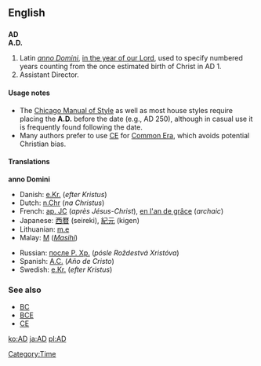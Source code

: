 ==English==
==={{initialism}}===
'''AD'''<BR>
'''A.D.'''

# Latin ''[[anno Domini]]'', [[in the year of our Lord]], used to specify numbered years counting from the once estimated birth of Christ in AD 1.
# Assistant Director.

====Usage notes====
* The [[w:Chicago Manual of Style|Chicago Manual of Style]] as well as most house styles require placing the '''A.D.''' before the date (e.g., AD 250), although in casual use it is frequently found following the date.
*Many authors prefer to use [[CE]] for [[Common Era]], which avoids potential Christian bias.

====Translations====
'''anno Domini'''
{{top}}
*Danish: [[e.Kr.]] (''efter Kristus'')
*Dutch: [[n.Chr]] (''na Christus'')
*French: [[ap. JC]] (''après Jésus-Christ''), [[en l'an de grâce]] (''archaic'')
*Japanese: [[西暦]] (seireki), [[紀元]] (kigen)
*Lithuanian: [[m.e]] {{f}}
*Malay: [[M]] (''[[Masihi]]'')
{{mid}}
*Russian: [[после Р. Хр.]] (''pósle Roždestvá Xristóva'')
*Spanish: [[A.C.]] (''Año de Cristo'')
*Swedish: [[e.Kr.]] (''efter Kristus'')
{{bottom}}

===See also===
*[[BC]]
*[[BCE]]
*[[CE]]

[[Category:Time]]
[[ko:AD]]
[[ja:AD]]
[[pl:AD]]